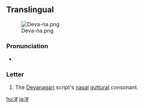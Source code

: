 {{also|ड|ड़|इ}}
==Translingual==
[[File:Deva-ṅa.png|thumb]]

===Pronunciation===
* {{IPA|/ŋə/|lang=mul}} {{i|may vary by language}}

===Letter===
{{mul-deva|ṅa}}

# The [[Devanagari]] script's [[nasal]] [[guttural]] consonant.

[[hu:ङ]]
[[ja:ङ]]